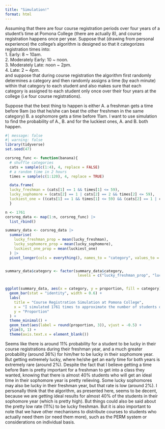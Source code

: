 ```yaml
---
title: "Simulation!"
format: html
---
```


Assuming that there are four course registration periods over four years of a student's time at Pomona College (there are actually 8), and course registration happens once per year. Suppose that (drawing from personal experience) the college's algorithm is designed so that it categorizes registration times into:\
1. Early: 8 \~ 10am.\
2. Moderately Early: 10 \~ noon.\
3. Moderately Late: noon \~ 2pm.\
4. Late: 2 \~ 4pm.\
and suppose that during course registration the algorithm first randomly determines a category and then randomly assigns a time (by each minute) within that category to each student and also makes sure that each category is assigned to each student only once over their four years at the college (i.e four course registrations).

Suppose that the best thing to happen is either A. a freshman gets a time before 9am (so that he/she can beat the other freshmen in the same category) B. a sophomore gets a time before 11am. I want to use simulation to find the probability of A., B. and for the luckiest ones, A. and B. both happen.

```r
#| message: false
#| warning: false
library(tidyverse)
set.seed(47)

corsreg_func <- function(banana){
  # shuffle categories
  cats = sample(c(1:4), 4, replace = FALSE)
  # a random time in 2 hours
  times = sample(c(1:120), 4, replace = TRUE)

  data.frame(
  lucky_freshman = (cats[1] == 1 && times[1] <= 59),
  lucky_sophomore = (cats[2] == 1 | cats[2] == 2 && times[2] <= 59),
  luckiest_one = ((cats[1] == 1 && times[1] <= 59) && (cats[2] == 1 | cats[2] == 2 && times[2] <= 59)))
  }

n <- 1761
corsreg_data <- map(1:n, corsreg_func) |>
  list_rbind()

summary_data <- corsreg_data |>
  summarise(
    lucky_freshman_prop = mean(lucky_freshman),
    lucky_sophomore_prop = mean(lucky_sophomore),
    luckiest_one_prop = mean(luckiest_one)
  ) |>
  pivot_longer(cols = everything(), names_to = "category", values_to = "proportion")


summary_data$category <- factor(summary_data$category, 
                                 levels = c("lucky_freshman_prop", "lucky_sophomore_prop", "luckiest_one_prop"))


ggplot(summary_data, aes(x = category, y = proportion, fill = category)) +
  geom_bar(stat = "identity", width = 0.6) +
  labs(
    title = "Course Registration Simulation at Pomona College",
    x = "I simulated 1761 times to approximate the number of students on campus",
    y = "Proportion"
  ) +
  theme_minimal() +
  geom_text(aes(label = round(proportion, 3)), vjust = -0.5) +  
  ylim(0, 1) +
  theme(axis.text.x = element_blank())
```

Seems like there is around 11% probability for a student to be lucky in their course registrations during their freshman year, and a much greater probability (around 36%) for him/her to be lucky in their sophomore year. But getting extremely lucky, where he/she get an early time for both years is extremely rare (around 2%). Despite the fact that I believe getting a time before 9am is pretty important for a freshman to get into a class they wanted, knowing that there is almost 40% students who will get an ideal time in their sophomore year is pretty relieving. Some lucky sophomores may also be lucky in their freshman year, but that rate is low (around 2%). I personally think that the algorithm, as presented here, seems to be decent, because we are getting ideal results for almost 40% of the students in their sophomore year (which is pretty high). But things could also be said about the pretty low rate (11%) to be lucky freshman. But it is also important to note that we have other mechanisms to distribute courses to students who actually need them (or need them more), such as the PERM system or considerations on individual basis.
